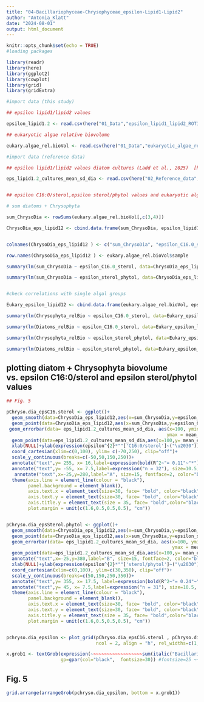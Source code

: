 ---
title: "04-Bacillariophyceae-Chrysophyceae_epsilon-Lipid1-Lipid2"
author: "Antonia_Klatt"
date: "2024-08-01"
output: html_document
---

```{r}
knitr::opts_chunk$set(echo = TRUE)
#loading packages

library(readr)
library(here)
library(ggplot2)
library(cowplot)
library(grid)
library(gridExtra)

#import data (this study)

## epsilon lipid1/lipid2 values

epsilon_lipid1.2 <- read.csv(here("01_Data","epsilon_lipid1_lipid2_ROT19.csv"), header = TRUE , sep = ";" , stringsAsFactors = FALSE, na.strings = "#NV")

## eukaryotic algae relative biovolume 

eukary.algae_rel.bioVol <- read.csv(here("01_Data","eukaryotic_algae_rel_biovolume_ROT19.csv"), header = TRUE , sep = ";" , stringsAsFactors = FALSE, na.strings = "#NV")

#import data (reference data)

## epsilon lipid1/lipid2 values diatom cultures (Ladd et al., 2025)  [https://doi.org/10.1016/j.gca.2024.12.002]

eps_lipid1.2_cultures_mean_sd_dia <- read.csv(here("02_Reference_data","epsilon.lipid12_cultures_diatoms_Ladd_etal_2024.csv"), header = TRUE , sep = ";" , stringsAsFactors = FALSE, na.strings = "#NV")


## epsilon C16:0/sterol,epsilon sterol/phytol values and eukaryotic algal biovolume

# sum diatoms + Chrysophyta 

sum_ChrysoDia <- rowSums(eukary.algae_rel.bioVol[,c(3,4)])

ChrysoDia_eps_lipid12 <- cbind.data.frame(sum_ChrysoDia, epsilon_lipid1.2[,3:4])


colnames(ChrysoDia_eps_lipid12 ) <- c("sum_ChrysoDia", "epsilon_C16.0_sterol", "epsilon_sterol_phytol")

row.names(ChrysoDia_eps_lipid12 ) <- eukary.algae_rel.bioVol$sample

summary(lm(sum_ChrysoDia ~ epsilon_C16.0_sterol, data=ChrysoDia_eps_lipid12 )) 

summary(lm(sum_ChrysoDia ~ epsilon_sterol_phytol, data=ChrysoDia_eps_lipid12 )) 


#check correlations with single algal groups

Eukary_epsilon_lipid12 <- cbind.data.frame(eukary.algae_rel.bioVol, epsilon_lipid1.2[,3:4])

summary(lm(Chrysophyta_relBio ~ epsilon_C16.0_sterol, data=Eukary_epsilon_lipid12 )) 

summary(lm(Diatoms_relBio ~ epsilon_C16.0_sterol, data=Eukary_epsilon_lipid12 ))

summary(lm(Chrysophyta_relBio ~ epsilon_sterol_phytol, data=Eukary_epsilon_lipid12 )) 

summary(lm(Diatoms_relBio ~ epsilon_sterol_phytol, data=Eukary_epsilon_lipid12 )) 

```

## plotting diatom + Chrysophyta biovolume vs. epsilon C16:0/sterol and epsilon sterol/phytol values

```{r}

## Fig. 5

pChryso.dia_epsC16.sterol <- ggplot()+
  geom_smooth(data=ChrysoDia_eps_lipid12,aes(x=sum_ChrysoDia,y=epsilon_C16.0_sterol), xseq = c(-5, 105), method="lm", linetype="dashed", color="goldenrod", fill="goldenrod1", alpha=0.1)+
  geom_point(data=ChrysoDia_eps_lipid12,aes(x=sum_ChrysoDia,y=epsilon_C16.0_sterol), size=7, shape=1, color="goldenrod2", stroke=2)+
 geom_errorbar(data= eps_lipid1.2_cultures_mean_sd_dia, aes(x=100, ymin = mean_epsilon_C16.0.sterol - sd_epsilon_C16.0.sterol, 
                                                           ymax = mean_epsilon_C16.0.sterol + sd_epsilon_C16.0.sterol), color="gray56", width=5)+
  geom_point(data=eps_lipid1.2_cultures_mean_sd_dia,aes(x=100,y= mean_epsilon_C16.0.sterol), size=7, shape=5, color="gray56", stroke=2)+
  xlab(NULL)+ylab(expression(epsilon^{2}*""['C16:0/sterol']~("\u2030")))+ 
  coord_cartesian(xlim=c(0,100), ylim= c(-70,250), clip="off")+
  scale_y_continuous(breaks=c(-50,50,150,250))+
  annotate("text",y= 255, x= 16,label=expression(bold(R^2~"= 0.11"~"*")), size=12, fontface=1, color="goldenrod")+
  annotate("text",y= -55, x= 7.5,label=expression("n = 32"), size=10.5, color="goldenrod")+
   annotate("text",x=-25,y=280,label="A", size=15, fontface=2, color="black")+
  theme(axis.line = element_line(colour = "black"), 
        panel.background = element_blank(),
        axis.text.x = element_text(size=30, face= "bold", color="black"),
        axis.text.y = element_text(size=30, face= "bold", color="black"),
        axis.title.y = element_text(size = 35, face= "bold",color="black"),
        plot.margin = unit(c(1.6,0.5,0.5,0.5), "cm"))


pChryso.dia_epsSterol.phytol <- ggplot()+
  geom_smooth(data=ChrysoDia_eps_lipid12,aes(x=sum_ChrysoDia,y=epsilon_sterol_phytol), xseq = c(-5, 105),method="lm", linetype="dashed", color="goldenrod", fill="goldenrod1", alpha=0.1)+
  geom_point(data=ChrysoDia_eps_lipid12,aes(x=sum_ChrysoDia,y=epsilon_sterol_phytol), size=7, shape=1, color="goldenrod2", stroke=2)+
  geom_errorbar(data= eps_lipid1.2_cultures_mean_sd_dia, aes(x=100, ymin = mean_epsilon_sterol.phytol - sd_epsilon_sterol.phytol, 
                                                             ymax = mean_epsilon_sterol.phytol + sd_epsilon_sterol.phytol), color="gray56", width=5)+
  geom_point(data=eps_lipid1.2_cultures_mean_sd_dia,aes(x=100,y= mean_epsilon_sterol.phytol), size=7, shape=5, color="gray56", stroke=2)+
  annotate("text",x=-25,y=380,label="B", size=15, fontface=2, color="black")+
  xlab(NULL)+ylab(expression(epsilon^{2}*""['sterol/phytol']~("\u2030")))+ 
  coord_cartesian(xlim=c(0,100), ylim=c(30,350), clip="off")+
  scale_y_continuous(breaks=c(50,150,250,350))+
  annotate("text",y= 355, x= 17.5, label=expression(bold(R^2~"= 0.24"~"**")), size=12, fontface=1, color="goldenrod")+
  annotate("text",y= 45, x= 7.5,label=expression("n = 31"), size=10.5, color="goldenrod")+
  theme(axis.line = element_line(colour = "black"), 
        panel.background = element_blank(),
        axis.text.x = element_text(size=30, face= "bold", color="black"),
        axis.text.y = element_text(size=30, face= "bold", color="black"),
        axis.title.y = element_text(size = 35, face= "bold",color="black"),
        plot.margin = unit(c(1.6,0.5,0.5,0.5), "cm"))


pchryso.dia_epsilon <- plot_grid(pChryso.dia_epsC16.sterol , pChryso.dia_epsSterol.phytol,
                                 ncol = 2, align = "h", rel_widths=c(1,1))

x.grob1 <- textGrob(expression(~~~~~~~~~~~~~~~~~~~sum(italic("Bacillario-, Chrysophyceae")~"(% eukaryotic algal biovolume)")), 
                    gp=gpar(col="black",  fontsize=30)) #fontsize=25 ~~~~~~~~~~~~~~~~~~~


```

## Fig. 5

```{r, fig.width = 17.5, fig.height = 7.5 , echo=FALSE}

grid.arrange(arrangeGrob(pchryso.dia_epsilon, bottom = x.grob1))

```


